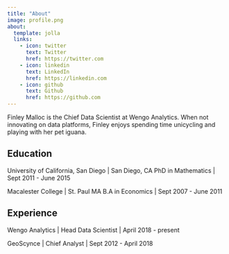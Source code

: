 ```yaml
---
title: "About"
image: profile.png
about:
  template: jolla
  links:
    - icon: twitter
      text: Twitter
      href: https://twitter.com 
    - icon: linkedin
      text: LinkedIn
      href: https://linkedin.com
    - icon: github
      text: Github
      href: https://github.com
---
```


:::{#hero-heading}

Finley Malloc is the Chief Data Scientist at Wengo Analytics. When not innovating on data platforms, Finley enjoys spending  time unicycling and playing with her pet iguana.

## Education

University of California, San Diego | San Diego, CA
PhD in Mathematics | Sept 2011 - June 2015

Macalester College | St. Paul MA
B.A in Economics | Sept 2007 - June 2011

## Experience

Wengo Analytics | Head Data Scientist | April 2018 - present

GeoScynce | Chief Analyst | Sept 2012 - April 2018

:::